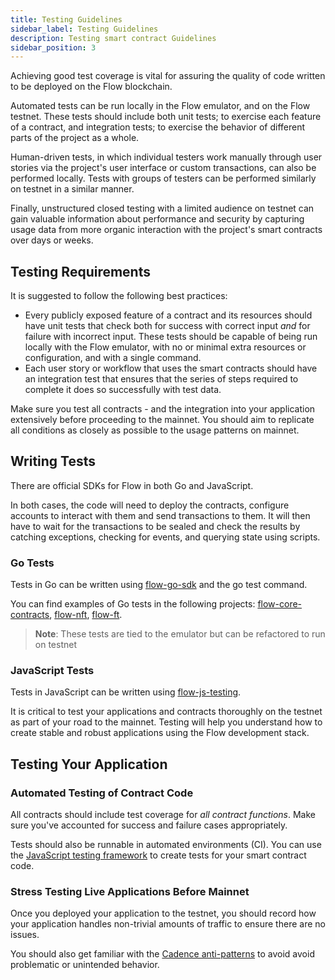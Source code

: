 ```yaml
---
title: Testing Guidelines
sidebar_label: Testing Guidelines
description: Testing smart contract Guidelines
sidebar_position: 3
---
```


Achieving good test coverage is vital for assuring the quality of code written to be deployed on the Flow blockchain.

Automated tests can be run locally in the Flow emulator, and on the Flow testnet. These tests should include both unit tests; to exercise each feature of a contract, and integration tests; to exercise the behavior of different parts of the project as a whole.

Human-driven tests, in which individual testers work manually through user stories via the project's user interface or custom transactions, can also be performed locally. Tests with groups of testers can be performed similarly on testnet in a similar manner.

Finally, unstructured closed testing with a limited audience on testnet can gain valuable information about performance and security by capturing usage data from more organic interaction with the project's smart contracts over days or weeks.

## Testing Requirements

It is suggested to follow the following best practices:

- Every publicly exposed feature of a contract and its resources should have unit tests that check both for success with correct input _and_ for failure with incorrect input.
  These tests should be capable of being run locally with the Flow emulator, with no or minimal extra resources or configuration, and with a single command.
- Each user story or workflow that uses the smart contracts should have an integration test that ensures that the series of steps required to complete it does so successfully with test data.

Make sure you test all contracts - and the integration into your application extensively before proceeding to the mainnet.
You should aim to replicate all conditions as closely as possible to the usage patterns on mainnet.

## Writing Tests

There are official SDKs for Flow in both Go and JavaScript.

In both cases, the code will need to deploy the contracts, configure accounts to interact with them and send transactions to them. It will then have to wait for the transactions to be sealed and check the results by catching exceptions, checking for events, and querying state using scripts.

### Go Tests

Tests in Go can be written using [flow-go-sdk](https://github.com/onflow/flow-go-sdk) and the go test command.

You can find examples of Go tests in the following projects: [flow-core-contracts](https://github.com/onflow/flow-core-contracts/tree/master/lib/go/test), [flow-nft](https://github.com/onflow/flow-nft/tree/master/lib/go/test), [flow-ft](https://github.com/onflow/flow-ft/tree/master/lib/go/test).

> **Note**: These tests are tied to the emulator but can be refactored to run on testnet

### JavaScript Tests

Tests in JavaScript can be written using [flow-js-testing](https://github.com/onflow/flow-js-testing).


It is critical to test your applications and contracts thoroughly on the testnet as part of your road to the mainnet. Testing will help you understand how to create stable and robust applications using the Flow development stack.

## Testing Your Application

### Automated Testing of Contract Code

All contracts should include test coverage for _all contract functions_. Make sure you've accounted for success and failure cases appropriately.

Tests should also be runnable in automated environments (CI). You can use the [JavaScript testing framework](https://github.com/onflow/flow-js-testing) to create tests for your smart contract code.

### Stress Testing Live Applications Before Mainnet

Once you deployed your application to the testnet, you should record how your application handles non-trivial amounts of traffic to ensure there are no issues.

You should also get familiar with the [Cadence anti-patterns](/cadence/anti-patterns.mdx) to avoid avoid problematic or unintended behavior.
